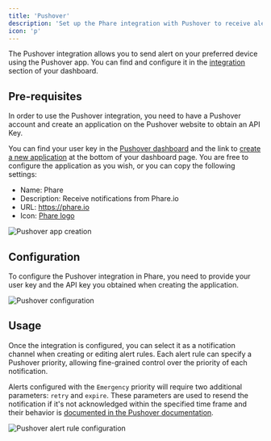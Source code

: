 ```yaml
---
title: 'Pushover'
description: 'Set up the Phare integration with Pushover to receive alerts on your preferred device.'
icon: 'p'
---
```


The Pushover integration allows you to send alert on your preferred device using the Pushover app. You can find and configure it in the <a href="https://app.phare.io/organization/apps" rel="nofollow">integration</a> section of your dashboard.

## Pre-requisites

In order to use the Pushover integration, you need to have a Pushover account and create an application on the Pushover website to obtain an API Key.

You can find your user key in the [Pushover dashboard](https://pushover.net/) and the link to [create a new application](https://pushover.net/apps/build) at the bottom of your dashboard page. You are free to configure the application as you wish, or you can copy the following settings:

- Name: Phare
- Description: Receive notifications from Phare.io
- URL: https://phare.io
- Icon: [Phare logo](https://phare.io/img/logo-pushover.png)

<Frame>
  <img src="/images/integrations/pushover/pushover-app-creation.webp" alt="Pushover app creation" />
</Frame>

## Configuration

To configure the Pushover integration in Phare, you need to provide your user key and the API key you obtained when creating the application.

<Frame>
  <img src="/images/integrations/pushover/pushover-configuration.webp" alt="Pushover configuration" />
</Frame>

## Usage

Once the integration is configured, you can select it as a notification channel when creating or editing alert rules. Each alert rule can specify a Pushover priority, allowing fine-grained control over the priority of each notification.

Alerts configured with the `Emergency` priority will require two additional parameters: `retry` and `expire`. These parameters are used to resend the notification if it's not acknowledged within the specified time frame and their behavior is [documented in the Pushover documentation](https://pushover.net/api#priority).

<Frame>
  <img src="/images/integrations/pushover/pushover-alert-rule.webp" alt="Pushover alert rule configuration" />
</Frame>
